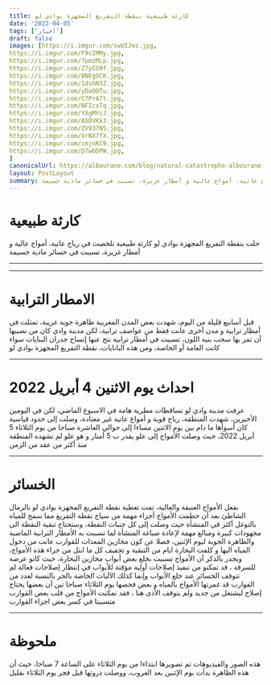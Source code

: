 ```yaml
---
title: كارثة طبيعية بنقطة التفريغ المجهزة بوادي لو
date: '2022-04-05'
tags: ['اخبار']
draft: false
images: [https://i.imgur.com/swUIJez.jpg, 
https://i.imgur.com/F9cIMMy.jpg,
https://i.imgur.com/7pmzMLp.jpg,
https://i.imgur.com/Z7yCO9f.jpg,
https://i.imgur.com/BNEg9CK.jpg,
https://i.imgur.com/1dshN3Z.jpg,
https://i.imgur.com/yDaO0Tu.jpg,
https://i.imgur.com/C7PrA7t.jpg,
https://i.imgur.com/NFIcsTq.jpg,
https://i.imgur.com/YXgMYcJ.jpg,
https://i.imgur.com/A5DVKk3.jpg,
https://i.imgur.com/ZV937N5.jpg,
https://i.imgur.com/VrNX7fX.jpg,
https://i.imgur.com/cmjnKC9.jpg,
https://i.imgur.com/D7wbDPW.jpg,
]
canonicalUrl: https://albourane.com/blog/natural-catastrophe-albourane-pda-ouedlaou
layout: PostLayout
summary: حلت بنقطة التفريغ المجهزة بوادي لو كارثة طبيعية تلخصت في رياح عاتية، أمواج عالية و أمطار غزيرة، تسببت في خسائر مادية جسيمة
---
```


# كارثة طبيعية

حلت بنقطة التفريغ المجهزة بوادي لو كارثة طبيعية تلخصت في رياح عاتية، أمواج عالية و أمطار غزيرة، تسببت في خسائر مادية جسيمة

---

<Youtube link="https://www.youtube.com/watch?v=GYAznz8jsFk&t=4s" />

---

# الامطار الترابية

قبل أسابيع قليلة من اليوم، شهدت بعض المدن المغربية ظاهرة جوية غريبة، تمثلت في أمطار ترابية و مدن أخرى عانت فقط من عواصف ترابية، لكن مدينة وادي كان من نصيبها أن تمر بها سحب بنية اللون، تسببت في أمطار ترابية نتج عنها إتساخ جدران البنايات سواء كانت العامة أو الخاصة، ومن هذه البانايات، نقطة التفريغ المجهزة بوادي لو

<CustomImage
  src="https://i.imgur.com/7pmzMLp.jpg"
  alt="كارثة طبيعية بنقطة التفريغ المجهزة بوادي لو"
/>

---

# احداث يوم الاثنين 4 أبريل 2022

عرفت مدينة وادي لو تساقطات مطرية هامة في الاسبوع الماضي، لكن في اليومين الأخيرين، شهدت المنطقة، رياح قوية و أمواع عاتية غير معتادة، وصلت إلى حدود قياسية
كان أسوأها ما دام بين يوم الاثنين مساءا إلى حوالي العاشرة صباحا من يوم الثلاثاء 5 أبريل 2022، حيث وصلت الأمواج إلى علو يقدر ب 5 أمتار و هو علو لم تشهده المنطقة منذ أكثر من عقد من الزمن

<CustomImage
  src="https://i.imgur.com/swUIJez.jpg"
  alt="كارثة طبيعية بنقطة التفريغ المجهزة بوادي لو"
/>
<CustomImage
  src="https://i.imgur.com/Z7yCO9f.jpg"
  alt="كارثة طبيعية بنقطة التفريغ المجهزة بوادي لو"
/>

---

# الخسائر

بفعل الأمواج العنيفة والعالية، تمت تغطية نقطة التفريغ المجهزة بوادي لو بالرمال الشاطئ بعد أن حطمت الأمواج أجزاء مهمة من سياج نقطة التفريغ مما سمح للمياه بالتوغل أكثر في المنشأة حيث وصلت إلى كل جنبات النقطة، وستحتاج تنقية النقطة الى مجهودات كبيرة ومبالغ مهمة لإعادة صباغة المنشأة لما تسببت به الأمطار الترابية الماضية والظاهرة الجوية ليوم الإثنين، فضلا عن كون مخازين المعدات للقوارب عانت من دخول المياه اليها و كلفت البحارة ايام من التنقية و تجفيف كل ما ابتل من جراء هذه الأمواج، ويجدر بالذكر أن الأمواج تسببت بخلع بعض أبواب مخازين البحارة، حيث كانو عرضة للسرقة ، قد تمكنو من تنفيذ إصلاحات أولية مؤقتة للأبواب في إنتظار إصلاحات فعالة
لم تتوقف الخسائر عند خلع الأبواب وإنما كذلك الآليات الخاصة بالجر بالنسبة لعدد من القوارب قد غمرتها الأمواج بالمياه و بعض فحصها يوم الثلاثاء صباحا تين أن بعضها يحتاج إصلاح ليشتغل من جديد
ولم يتوقف الأذى هنا ، فقد تمكنت الأمواج من قلب بعض القوارب متسببتا في كسر بعض اجزاء القوارب

<CustomImage
  src="https://i.imgur.com/BNEg9CK.jpg"
  alt="كارثة طبيعية بنقطة التفريغ المجهزة بوادي لو"
/>
<CustomImage
  src="https://i.imgur.com/1dshN3Z.jpg"
  alt="كارثة طبيعية بنقطة التفريغ المجهزة بوادي لو"
/>
<CustomImage
  src="https://i.imgur.com/yDaO0Tu.jpg"
  alt="كارثة طبيعية بنقطة التفريغ المجهزة بوادي لو"
/>
<CustomImage
  src="https://i.imgur.com/C7PrA7t.jpg"
  alt="كارثة طبيعية بنقطة التفريغ المجهزة بوادي لو"
/>
<CustomImage
  src="https://i.imgur.com/NFIcsTq.jpg"
  alt="كارثة طبيعية بنقطة التفريغ المجهزة بوادي لو"
/>
<CustomImage
  src="https://i.imgur.com/YXgMYcJ.jpg"
  alt="كارثة طبيعية بنقطة التفريغ المجهزة بوادي لو"
/>
<CustomImage
  src="https://i.imgur.com/A5DVKk3.jpg"
  alt="كارثة طبيعية بنقطة التفريغ المجهزة بوادي لو"
/>
<CustomImage
  src="https://i.imgur.com/ZV937N5.jpg"
  alt="كارثة طبيعية بنقطة التفريغ المجهزة بوادي لو"
/>
<CustomImage
  src="https://i.imgur.com/VrNX7fX.jpg"
  alt="كارثة طبيعية بنقطة التفريغ المجهزة بوادي لو"
/>
<CustomImage
  src="https://i.imgur.com/cmjnKC9.jpg"
  alt="كارثة طبيعية بنقطة التفريغ المجهزة بوادي لو"
/>
<CustomImage
  src="https://i.imgur.com/D7wbDPW.jpg"
  alt="كارثة طبيعية بنقطة التفريغ المجهزة بوادي لو"
/>
<CustomImage
  src="https://i.imgur.com/F9cIMMy.jpg"
  alt="كارثة طبيعية بنقطة التفريغ المجهزة بوادي لو"
/>

---

# ملحوظة

هذه الصور والفيديوهات تم تصويرها ابتداءا من يوم الثلاثاء على الساعة 7 صباحا، حيث أن هذه الظاهرة بدأت بوم الإثنين بعد الغروب، ووصلت ذروتها قبل فجر يوم الثلاثاء بقليل
